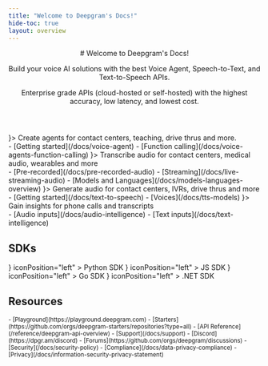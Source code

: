 ```yaml
---
title: "Welcome to Deepgram's Docs!"
hide-toc: true
layout: overview
---
```


<style>
{`
  .fern-page-heading {
    display: none;
  }

  #announcement + header {
    text-align: center;
    padding-top: 2rem;
  }
`}
</style>

<Markdown src="../snippets/announcement.mdx" />

<header>
  # Welcome to Deepgram's Docs!

  Build your voice AI solutions with the best Voice Agent, Speech-to-Text, and Text-to-Speech APIs.

  Enterprise grade APIs (cloud-hosted or self-hosted) with the highest accuracy, low latency, and lowest cost.
</header>

<CardGroup cols={1}>
  <Card title="Voice Agent" icon={<Icon icon="headset" color="var(--hl-meadow)" />}>
    Create agents for contact centers, teaching, drive thrus and more.
    <br />
    - [Getting started](/docs/voice-agent)
    - [Function calling](/docs/voice-agents-function-calling)
  </Card>
</CardGroup>

<CardGroup cols={3}>
  <Card title="Speech-to-Text" icon={<Icon icon="file" color="var(--hl-meadow)" />}>
    Transcribe audio for contact centers, medical audio, wearables and more
    <br />
    - [Pre-recorded](/docs/pre-recorded-audio)
    - [Streaming](/docs/live-streaming-audio)
    - [Models and Languages](/docs/models-languages-overview)
  </Card>
  <Card title="Text-to-Speech" icon={<Icon icon="megaphone" color="var(--hl-meadow)" />}>
    Generate audio for contact centers, IVRs, drive thrus and more
    <br />
    - [Getting started](/docs/text-to-speech)
    - [Voices](/docs/tts-models)
  </Card>
  <Card title="Intelligence" icon={<Icon icon="brain" color="var(--hl-meadow)" />}>
    Gain insights for phone calls and transcripts
    <br />
    - [Audio inputs](/docs/audio-intelligence)
    - [Text inputs](/docs/text-intelligence)
  </Card>
</CardGroup>

## SDKs

<CardGroup cols={4}>
  <Card
    href="https://github.com/deepgram/deepgram-python-sdk"
    icon={<img src="https://fern-image-hosting.s3.us-east-1.amazonaws.com/deepgram/python.svg" alt="Python" />}
    iconPosition="left"
  >
    Python SDK
  </Card>
  <Card
    href="https://github.com/deepgram/deepgram-javascript-sdk"
    icon={<img src="https://fern-image-hosting.s3.us-east-1.amazonaws.com/deepgram/js-yellow.svg" alt="JavaScript" />}
    iconPosition="left"
  >
    JS SDK
  </Card>
  <Card
    href="https://github.com/deepgram/deepgram-go-sdk"
    icon={<img src="https://fern-image-hosting.s3.us-east-1.amazonaws.com/deepgram/go.svg" alt="Go" />}
    iconPosition="left"
  >
    Go SDK
  </Card>
  <Card
    href="https://github.com/deepgram/deepgram-dotnet-sdk"
    icon={<img src="https://fern-image-hosting.s3.us-east-1.amazonaws.com/deepgram/net.svg" alt=".NET" />}
    iconPosition="left"
  >
    .NET SDK
  </Card>
</CardGroup>

## Resources

<CardGroup cols={3}>
  <Card
    title="Learn & Discover"
    icon="rocket"
  >
    <small>
      - [Playground](https://playground.deepgram.com)
      - [Starters](https://github.com/orgs/deepgram-starters/repositories?type=all)
      - [API Reference](/reference/deepgram-api-overview)
    </small>
  </Card>
  <Card
    title="Connect & Engage"
    icon="users"
  >
    <small>
      - [Support](/docs/support)
      - [Discord](https://dpgr.am/discord)
      - [Forums](https://github.com/orgs/deepgram/discussions)
    </small>
  </Card>
  <Card
    title="Trust & Safety"
    icon="lock"
  >
    <small>
      - [Security](/docs/security-policy)
      - [Compliance](/docs/data-privacy-compliance)
      - [Privacy](/docs/information-security-privacy-statement)
    </small>
  </Card>
</CardGroup>